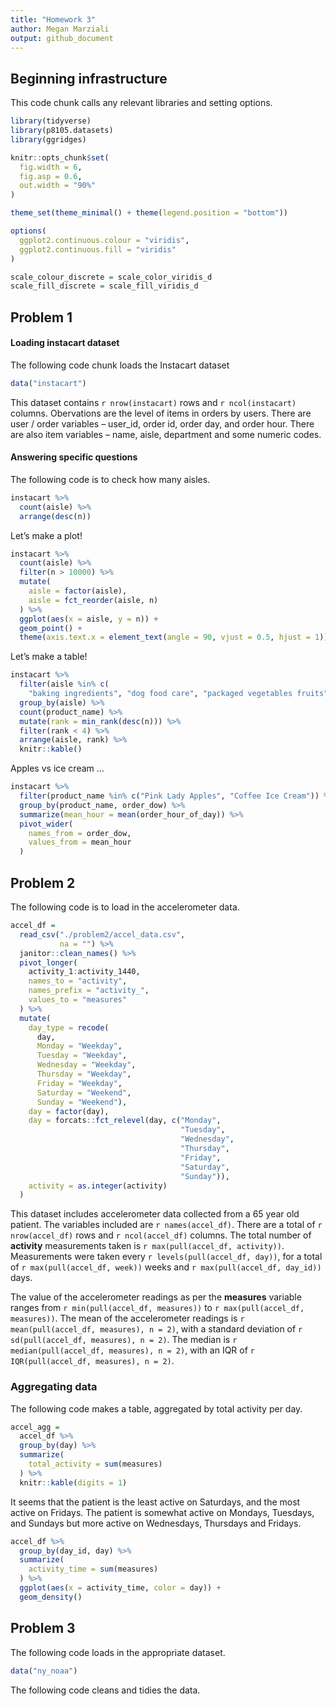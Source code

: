 ```yaml
---
title: "Homework 3"
author: Megan Marziali
output: github_document
---
```


## Beginning infrastructure

This code chunk calls any relevant libraries and setting options.

```r
library(tidyverse)
library(p8105.datasets)
library(ggridges)

knitr::opts_chunk$set(
  fig.width = 6,
  fig.asp = 0.6,
  out.width = "90%"
)

theme_set(theme_minimal() + theme(legend.position = "bottom"))

options(
  ggplot2.continuous.colour = "viridis",
  ggplot2.continuous.fill = "viridis"
)

scale_colour_discrete = scale_color_viridis_d
scale_fill_discrete = scale_fill_viridis_d
```


## Problem 1

#### Loading instacart dataset

The following code chunk loads the Instacart dataset

```r
data("instacart")
```

This dataset contains `r nrow(instacart)` rows and `r ncol(instacart)` columns. Obervations are the level of items in orders by users. There are user / order variables -- user_id, order id, order day, and order hour. There are also item variables -- name, aisle, department and some numeric codes.

#### Answering specific questions

The following code is to check how many aisles.

```r
instacart %>% 
  count(aisle) %>% 
  arrange(desc(n))
```

Let's make a plot!

```r
instacart %>% 
  count(aisle) %>% 
  filter(n > 10000) %>% 
  mutate(
    aisle = factor(aisle),
    aisle = fct_reorder(aisle, n)
  ) %>% 
  ggplot(aes(x = aisle, y = n)) + 
  geom_point() +
  theme(axis.text.x = element_text(angle = 90, vjust = 0.5, hjust = 1))
```

Let's make a table!

```r
instacart %>% 
  filter(aisle %in% c(
    "baking ingredients", "dog food care", "packaged vegetables fruits")) %>% 
  group_by(aisle) %>% 
  count(product_name) %>% 
  mutate(rank = min_rank(desc(n))) %>% 
  filter(rank < 4) %>% 
  arrange(aisle, rank) %>% 
  knitr::kable()
```

Apples vs ice cream ... 

```r
instacart %>% 
  filter(product_name %in% c("Pink Lady Apples", "Coffee Ice Cream")) %>% 
  group_by(product_name, order_dow) %>% 
  summarize(mean_hour = mean(order_hour_of_day)) %>% 
  pivot_wider(
    names_from = order_dow,
    values_from = mean_hour
  )
```


## Problem 2

The following code is to load in the accelerometer data.

```r
accel_df = 
  read_csv("./problem2/accel_data.csv",
           na = "") %>% 
  janitor::clean_names() %>% 
  pivot_longer(
    activity_1:activity_1440,
    names_to = "activity",
    names_prefix = "activity_",
    values_to = "measures"
  ) %>% 
  mutate(
    day_type = recode(
      day, 
      Monday = "Weekday",
      Tuesday = "Weekday",
      Wednesday = "Weekday",
      Thursday = "Weekday",
      Friday = "Weekday", 
      Saturday = "Weekend",
      Sunday = "Weekend"),
    day = factor(day),
    day = forcats::fct_relevel(day, c("Monday",
                                      "Tuesday",
                                      "Wednesday",
                                      "Thursday",
                                      "Friday",
                                      "Saturday",
                                      "Sunday")),
    activity = as.integer(activity)
  )
```

This dataset includes accelerometer data collected from a 65 year old patient. The variables included are `r names(accel_df)`. There are a total of `r nrow(accel_df)` rows and `r ncol(accel_df)` columns. The total number of **activity** measurements taken is `r max(pull(accel_df, activity))`. Measurements were taken every `r levels(pull(accel_df, day))`, for a total of `r max(pull(accel_df, week))` weeks and `r max(pull(accel_df, day_id))` days.

The value of the accelerometer readings as per the **measures** variable ranges from `r min(pull(accel_df, measures))` to `r max(pull(accel_df, measures))`. The mean of the accelerometer readings is `r mean(pull(accel_df, measures), n = 2)`, with a standard deviation of `r sd(pull(accel_df, measures), n = 2)`. The median is `r median(pull(accel_df, measures), n = 2)`, with an IQR of `r IQR(pull(accel_df, measures), n = 2)`. 

### Aggregating data

The following code makes a table, aggregated by total activity per day.

```r
accel_agg = 
  accel_df %>% 
  group_by(day) %>% 
  summarize(
    total_activity = sum(measures)
  ) %>% 
  knitr::kable(digits = 1)
```

It seems that the patient is the least active on Saturdays, and the most active on Fridays. The patient is somewhat active on Mondays, Tuesdays, and Sundays but more active on Wednesdays, Thursdays and Fridays.

```r
accel_df %>% 
  group_by(day_id, day) %>% 
  summarize(
    activity_time = sum(measures)
  ) %>% 
  ggplot(aes(x = activity_time, color = day)) +
  geom_density()
```

## Problem 3

The following code loads in the appropriate dataset.

```r
data("ny_noaa")
```

The following code cleans and tidies the data.



